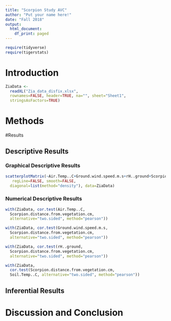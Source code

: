 ---
title: "Scorpion Study AVC"
author: "Put your name here!"
date: "Fall 2018"
output:
  html_document:
    df_print: paged
---

```{r include=FALSE,echo=FALSE}
require(tidyverse)
require(tigerstats)

```


# Introduction

<!--In this section you explain what you are trying to show.  Where did the data come from?  What is the research or other question you are trying to answer?!-->


```{r}
ZiaData <- 
  readXL("Zia_data_disfix.xlsx", 
  rownames=FALSE, header=TRUE, na="", sheet="Sheet1", 
  stringsAsFactors=TRUE)
```

# Methods

<!--Decide on your methods:  use "variable analysis" or other appropriate descriptors.  Make sure to choose at least one graphical method and at least one numerical method.!-->

#Results

<!--Divide this section into two sub-sections:  One for your descriptive  results and one for your inferential results.!-->

## Descriptive Results

### Graphical Descriptive Results

<!--Graphical results here.  Make sure to show your code.  Provide appropriate labels for axes, giving units if possible, and provide a good title for the graph, too.  Use the graphical results to describe the patterns if any that exist in the data as focused toward the research question!-->


```{r}
scatterplotMatrix(~Air.Temp..C+Ground.wind.speed.m.s+rH..ground+Scorpion.distance.from.vegetation.cm+Soil.Temp..C,
   regLine=FALSE, smooth=FALSE, 
  diagonal=list(method="density"), data=ZiaData)
```



### Numerical Descriptive Results

<!--Numerical results go here. Use the numerical results to describe the patterns if any that exist in the data as focused toward the research question!-->



```{r}
with(ZiaData, cor.test(Air.Temp..C, 
  Scorpion.distance.from.vegetation.cm, 
  alternative="two.sided", method="pearson"))
```

```{r}
with(ZiaData, cor.test(Ground.wind.speed.m.s, 
  Scorpion.distance.from.vegetation.cm, 
  alternative="two.sided", method="pearson"))
```

```{r}
with(ZiaData, cor.test(rH..ground, 
  Scorpion.distance.from.vegetation.cm, 
  alternative="two.sided", method="pearson"))
```

```{r}
with(ZiaData, 
  cor.test(Scorpion.distance.from.vegetation.cm, 
  Soil.Temp..C, alternative="two.sided", method="pearson"))
```



## Inferential Results

<!--State hypothesis clearly.  Make sure your discussion of the inferential test covers all the aspects that the test output produces, such as test statistic, p-value etc.  Make a decision about the null hypothesis, explain the assumptions on which the selected test/procedure was based, and why the chosen procedure satisfys the assumptions and is appropriate to answer the research question!-->


# Discussion and Conclusion

<!--Discussion and conclusion here.  If you found a relationship be sure to consider whether the relationship occurs because one of the variavbles causes the other, or whether they perhasps are related for some other reason.  Watch the chapter 6 videos from the GeorgeTown videos collection.!-->








